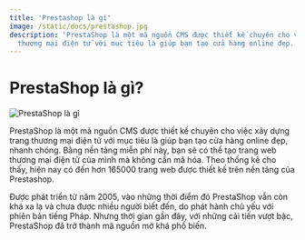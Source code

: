 ```yaml
---
title: 'Prestashop là gì'
image: /static/docs/prestashop.jpg
description: 'PrestaShop là một mã nguồn CMS được thiết kế chuyên cho việc xây dựng trang
  thương mại điện tử với mục tiêu là giúp bạn tạo cửa hàng online đẹp.'
---
```


# PrestaShop là gì?

![PrestaShop là gì](/static/docs/prestashop.jpg)

PrestaShop là một mã nguồn CMS được thiết kế chuyên cho việc xây dựng trang
thương mại điện tử với mục tiêu là giúp bạn tạo cửa hàng online đẹp, nhanh
chóng. Bằng nền tảng miễn phí này, bạn sẽ có thể tạo trang web thương mại điện
tử của mình mà không cần mã hóa. Theo thống kê cho thấy, hiện nay có đến hơn
165000 trang web được thiết kế trên nền tảng của Prestashop.

Được phát triển từ năm 2005, vào những thời điểm đó PrestaShop vẫn còn khá xa lạ
và chưa được nhiều người biết đến, do phát hành chủ yếu với phiên bản tiếng
Pháp. Nhưng thời gian gần đây, với những cải tiến vượt bậc, PrestaShop đã trở
thành mã nguồn mở khá phổ biến.
